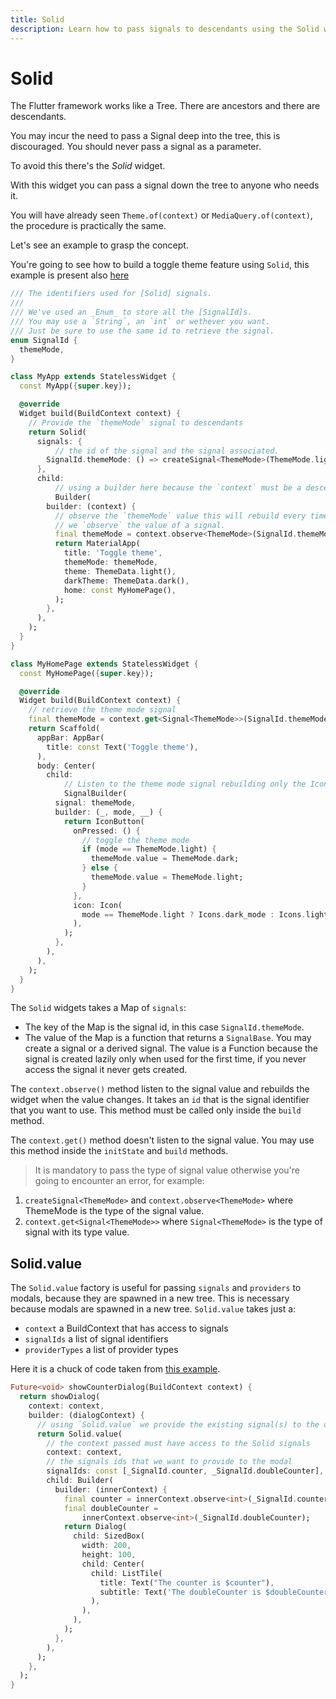 ```yaml
---
title: Solid
description: Learn how to pass signals to descendants using the Solid widget
---
```


# Solid

The Flutter framework works like a Tree. There are ancestors and there are descendants.

You may incur the need to pass a Signal deep into the tree, this is discouraged.
You should never pass a signal as a parameter.

To avoid this there's the _Solid_ widget.

With this widget you can pass a signal down the tree to anyone who needs it.

You will have already seen `Theme.of(context)` or `MediaQuery.of(context)`, the procedure is practically the same.

Let's see an example to grasp the concept.

You're going to see how to build a toggle theme feature using `Solid`, this example is present also [here](/examples/toggle-theme)

```dart
/// The identifiers used for [Solid] signals.
/// 
/// We've used an _Enum_ to store all the [SignalId]s.
/// You may use a `String`, an `int` or wethever you want.
/// Just be sure to use the same id to retrieve the signal.
enum SignalId {
  themeMode,
}

class MyApp extends StatelessWidget {
  const MyApp({super.key});

  @override
  Widget build(BuildContext context) {
    // Provide the `themeMode` signal to descendants
    return Solid(
      signals: {
          // the id of the signal and the signal associated.
        SignalId.themeMode: () => createSignal<ThemeMode>(ThemeMode.light),
      },
      child:
          // using a builder here because the `context` must be a descendant of [Solid]
          Builder(
        builder: (context) {
          // observe the `themeMode` value this will rebuild every time the themeMode signal changes.
          // we `observe` the value of a signal. 
          final themeMode = context.observe<ThemeMode>(SignalId.themeMode);
          return MaterialApp(
            title: 'Toggle theme',
            themeMode: themeMode,
            theme: ThemeData.light(),
            darkTheme: ThemeData.dark(),
            home: const MyHomePage(),
          );
        },
      ),
    );
  }
}

class MyHomePage extends StatelessWidget {
  const MyHomePage({super.key});

  @override
  Widget build(BuildContext context) {
    // retrieve the theme mode signal
    final themeMode = context.get<Signal<ThemeMode>>(SignalId.themeMode); // [4]
    return Scaffold(
      appBar: AppBar(
        title: const Text('Toggle theme'),
      ),
      body: Center(
        child:
            // Listen to the theme mode signal rebuilding only the IconButton
            SignalBuilder(
          signal: themeMode,
          builder: (_, mode, __) {
            return IconButton(
              onPressed: () {
                // toggle the theme mode
                if (mode == ThemeMode.light) {
                  themeMode.value = ThemeMode.dark;
                } else {
                  themeMode.value = ThemeMode.light;
                }
              },
              icon: Icon(
                mode == ThemeMode.light ? Icons.dark_mode : Icons.light_mode,
              ),
            );
          },
        ),
      ),
    );
  }
}
```


The `Solid` widgets takes a Map of `signals`:

- The key of the Map is the signal id, in this case `SignalId.themeMode`.
- The value of the Map is a function that returns a `SignalBase`. You may create a signal or a derived signal. The value is a Function because the signal is created lazily only when used for the first time, if you never access the signal it never gets created.

The `context.observe()` method listen to the signal value and rebuilds the widget when the value changes. It takes an `id` that is the signal identifier that you want to use. This method must be called only inside the `build` method.

The `context.get()` method doesn't listen to the signal value. You may use this method inside the `initState` and `build` methods.

> It is mandatory to pass the type of signal value otherwise you're going to encounter an error, for example:

1. `createSignal<ThemeMode>` and `context.observe<ThemeMode>` where ThemeMode is the type of the signal value.
2. `context.get<Signal<ThemeMode>>` where `Signal<ThemeMode>` is the type of signal with its type value.

## Solid.value

The `Solid.value` factory is useful for passing `signals` and `providers` to modals, because they are spawned in a new tree.
This is necessary because modals are spawned in a new tree.
`Solid.value` takes just a:
- `context` a BuildContext that has access to signals
- `signalIds` a list of signal identifiers
- `providerTypes` a list of provider types

Here it is a chuck of code taken from [this example](/examples/general).

```dart
Future<void> showCounterDialog(BuildContext context) {
  return showDialog(
    context: context,
    builder: (dialogContext) {
      // using `Solid.value` we provide the existing signal(s) to the dialog
      return Solid.value(
        // the context passed must have access to the Solid signals
        context: context,
        // the signals ids that we want to provide to the modal
        signalIds: const [_SignalId.counter, _SignalId.doubleCounter],
        child: Builder(
          builder: (innerContext) {
            final counter = innerContext.observe<int>(_SignalId.counter);
            final doubleCounter =
                innerContext.observe<int>(_SignalId.doubleCounter);
            return Dialog(
              child: SizedBox(
                width: 200,
                height: 100,
                child: Center(
                  child: ListTile(
                    title: Text("The counter is $counter"),
                    subtitle: Text('The doubleCounter is $doubleCounter'),
                  ),
                ),
              ),
            );
          },
        ),
      );
    },
  );
}
```
